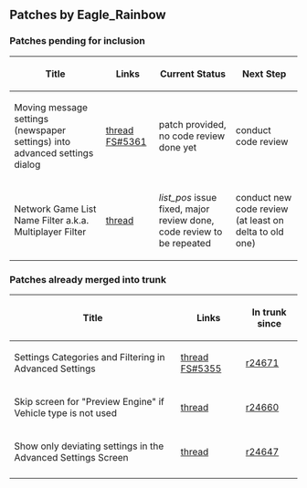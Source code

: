 == Patches by Eagle_Rainbow ==

=== Patches pending for inclusion ===

{| class="wikitable"
|-
! Title !! Links !! Current Status !! Next Step
|-
| Moving message settings (newspaper settings) into advanced settings dialog || [http://www.tt-forums.net/viewtopic.php?f=32&t=63164#p1053552 thread] [http://bugs.openttd.org/task/5361 FS#5361] || patch provided, no code review done yet || conduct code review
|-
| Network Game List Name Filter a.k.a. Multiplayer Filter || [http://www.tt-forums.net/viewtopic.php?f=33&t=59329 thread] || ''list_pos'' issue fixed, major review done, code review to be repeated || conduct new code review (at least on delta to old one)
|}


=== Patches already merged into trunk ===

{| class="wikitable"
|-
! Title !! Links !! In trunk since
|-
| Settings Categories and Filtering in Advanced Settings || [http://www.tt-forums.net/viewtopic.php?f=32&t=63164 thread] [http://bugs.openttd.org/task/5355 FS#5355] || [http://vcs.openttd.org/svn/changeset/24671/ r24671]
|-
| Skip screen for "Preview Engine" if Vehicle type is not used || [http://www.tt-forums.net/viewtopic.php?f=32&t=63153 thread] || [http://vcs.openttd.org/svn/changeset/24660/ r24660]
|-
| Show only deviating settings in the Advanced Settings Screen || [http://www.tt-forums.net/viewtopic.php?f=32&t=62958 thread] || [http://vcs.openttd.org/svn/changeset/24647/ r24647]
|-
|}